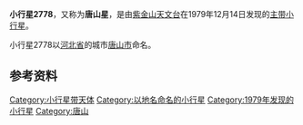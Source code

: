 {{Infobox Planet  
| name = 2778 Tangshan
| image = 
| caption = 
| discovery=yes | physical_characteristics = yes | bgcolour=#FFFFC0
| discovery_ref = 
| discoverer = [[紫金山天文台|紫金山天文台]]
| discovery_site = [[南京|南京]]
| discovered =  1979年12月14日
| mp_name = 2778
| alt_names = 1979 XP
| named_after = [[唐山市|唐山市]]
| mp_category=[[小行星带|主带]]
| orbit_ref = <ref>[http://ssd.jpl.nasa.gov/sbdb.cgi?sstr=2778+Tangshan JPL Small-Body Database 2778 Tangshan (1979 XP)]</ref>
| epoch = 2011年8月27日
| semimajor=
| perihelion=2.0045281[[天文单位|AU]]
| aphelion= 2.2811904AU
| eccentricity = 0.1212798
| period = 1258.4638247[[日|地球日]] 
| inclination=4.61590[[角度|°]]
| asc_node=91.97826°
| arg_peri=286.12912°
| mean_anomaly=124.33325°
| avg_speed=
 | dimensions=
 | mass=
 | density=
 | surface_grav=
 | escape_velocity=
 | rotation= 3.461h
 | spectral_type=
 | magnitude=13.0
 | abs_magnitude=
 | albedo=
 | single_temperature=
}}
'''小行星2778'''，又称为'''唐山星'''，是由[[紫金山天文台|紫金山天文台]]在1979年12月14日发现的[[小行星带|主带]][[小行星|小行星]]。

小行星2778以[[河北省|河北省]]的城市[[唐山市|唐山市]]命名。

== 参考资料 ==
{{Reflist}}

{{Minor Planet Number|(2777)[[小行星2777|小行星2777]]|(2779)[[小行星2779|小行星2779]]}}

[[Category:小行星带天体|Category:小行星带天体]]
[[Category:以地名命名的小行星|Category:以地名命名的小行星]]
[[Category:1979年发现的小行星|Category:1979年发现的小行星]]
[[Category:唐山|Category:唐山]]